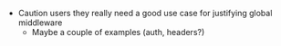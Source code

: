 - Caution users they really need a good use case for justifying global middleware
  - Maybe a couple of examples (auth, headers?)
